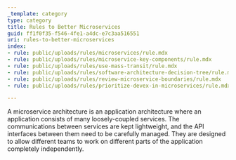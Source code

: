 ```yaml
---
_template: category
type: category
title: Rules to Better Microservices
guid: ff1f0f35-f546-4fe1-a4dc-e7c3aa516551
uri: rules-to-better-microservices
index:
- rule: public/uploads/rules/microservices/rule.mdx
- rule: public/uploads/rules/microservice-key-components/rule.mdx
- rule: public/uploads/rules/use-mass-transit/rule.mdx
- rule: public/uploads/rules/software-architecture-decision-tree/rule.mdx
- rule: public/uploads/rules/review-microservice-boundaries/rule.mdx
- rule: public/uploads/rules/prioritize-devex-in-microservices/rule.mdx

---
```

A microservice architecture is an application architecture where an application consists of many loosely-coupled services. The communications between services are kept lightweight, and the API interfaces between them need to be carefully managed. They are designed to allow different teams to work on different parts of the application completely independently.
